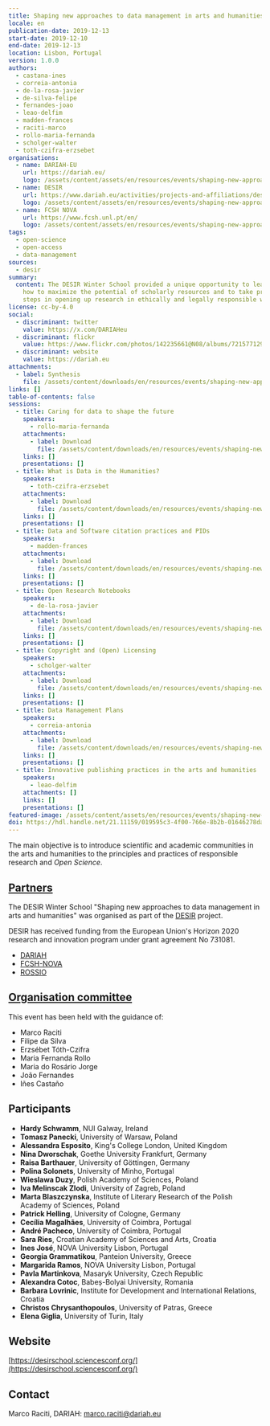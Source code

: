 ```yaml
---
title: Shaping new approaches to data management in arts and humanities
locale: en
publication-date: 2019-12-13
start-date: 2019-12-10
end-date: 2019-12-13
location: Lisbon, Portugal
version: 1.0.0
authors:
  - castana-ines
  - correia-antonia
  - de-la-rosa-javier
  - de-silva-felipe
  - fernandes-joao
  - leao-delfim
  - madden-frances
  - raciti-marco
  - rollo-maria-fernanda
  - scholger-walter
  - toth-czifra-erzsebet
organisations:
  - name: DARIAH-EU
    url: https://dariah.eu/
    logo: /assets/content/assets/en/resources/events/shaping-new-approaches-to-data-management-in-arts-and-humanities/dariah-eu-white.png
  - name: DESIR
    url: https://www.dariah.eu/activities/projects-and-affiliations/desir/
    logo: /assets/content/assets/en/resources/events/shaping-new-approaches-to-data-management-in-arts-and-humanities/desir-white.png
  - name: FCSH NOVA
    url: https://www.fcsh.unl.pt/en/
    logo: /assets/content/assets/en/resources/events/shaping-new-approaches-to-data-management-in-arts-and-humanities/fcshnova-white.png
tags:
  - open-science
  - open-access
  - data-management
sources:
  - desir
summary:
  content: The DESIR Winter School provided a unique opportunity to learn about
    how to maximize the potential of scholarly resources and to take practical
    steps in opening up research in ethically and legally responsible ways.
license: cc-by-4.0
social:
  - discriminant: twitter
    value: https://x.com/DARIAHeu
  - discriminant: flickr
    value: https://www.flickr.com/photos/142235661@N08/albums/72157712957286506/
  - discriminant: website
    value: https://dariah.eu
attachments:
  - label: Synthesis
    file: /assets/content/downloads/en/resources/events/shaping-new-approaches-to-data-management-in-arts-and-humanities/desir-winter-school-collaborative-notes.pdf
links: []
table-of-contents: false
sessions:
  - title: Caring for data to shape the future
    speakers:
      - rollo-maria-fernanda
    attachments:
      - label: Download
        file: /assets/content/downloads/en/resources/events/shaping-new-approaches-to-data-management-in-arts-and-humanities/sessions/6/downloads-1-1-rollo.pdf
    links: []
    presentations: []
  - title: What is Data in the Humanities?
    speakers:
      - toth-czifra-erzsebet
    attachments:
      - label: Download
        file: /assets/content/downloads/en/resources/events/shaping-new-approaches-to-data-management-in-arts-and-humanities/sessions/6/downloads-2-1-toth-czifra.pdf
    links: []
    presentations: []
  - title: Data and Software citation practices and PIDs
    speakers:
      - madden-frances
    attachments:
      - label: Download
        file: /assets/content/downloads/en/resources/events/shaping-new-approaches-to-data-management-in-arts-and-humanities/sessions/3/downloads-3-1-madden.pdf
    links: []
    presentations: []
  - title: Open Research Notebooks
    speakers:
      - de-la-rosa-javier
    attachments:
      - label: Download
        file: /assets/content/downloads/en/resources/events/shaping-new-approaches-to-data-management-in-arts-and-humanities/sessions/4/downloads-4-1-de-la-rosa.pdf
    links: []
    presentations: []
  - title: Copyright and (Open) Licensing
    speakers:
      - scholger-walter
    attachments:
      - label: Download
        file: /assets/content/downloads/en/resources/events/shaping-new-approaches-to-data-management-in-arts-and-humanities/sessions/3/downloads-5-1-scholger.pdf
    links: []
    presentations: []
  - title: Data Management Plans
    speakers:
      - correia-antonia
    attachments:
      - label: Download
        file: /assets/content/downloads/en/resources/events/shaping-new-approaches-to-data-management-in-arts-and-humanities/sessions/6/downloads-6-1-correia.pdf
    links: []
    presentations: []
  - title: Innovative publishing practices in the arts and humanities
    speakers:
      - leao-delfim
    attachments: []
    links: []
    presentations: []
featured-image: /assets/content/assets/en/resources/events/shaping-new-approaches-to-data-management-in-arts-and-humanities/featured-image.jpg
doi: https://hdl.handle.net/21.11159/019595c3-4f00-766e-8b2b-01646278da44
---
```

The main objective is to introduce scientific and academic communities in the arts and humanities to the principles and practices of responsible research and *Open Science*.

<Disclosure title="About this event">

## [Partners](https://datacite.hypotheses.org/partners)

The DESIR Winter School "Shaping new approaches to data management in arts and humanities" was organised as part of the [DESIR](https://www.dariah.eu/activities/projects-and-affiliations/desir/) project.

DESIR has received funding from the European Union's Horizon 2020 research and innovation program under grant agreement No&nbsp;731081.

- [DARIAH](https://www.dariah.eu/)
- [FCSH-NOVA](https://www.fcsh.unl.pt/en/)
- [ROSSIO](https://rossio.fcsh.unl.pt/)

## [Organisation committee](https://datacite.hypotheses.org/scientific-committee)

This event has been held with the guidance of:

- Marco Raciti
- Filipe da Silva
- Erzsébet Tóth-Czifra
- Maria Fernanda Rollo
- Maria do Rosário Jorge
- João Fernandes
- Iñes Castaño

## Participants

- **Hardy Schwamm**, NUI Galway, Ireland
- **Tomasz Panecki**, University of Warsaw, Poland
- **Alessandra Esposito**, King's College London, United Kingdom
- **Nina Dworschak**, Goethe University Frankfurt, Germany
- **Raisa Barthauer**, University of Göttingen, Germany
- **Polina Solonets**, University of Minho, Portugal
- **Wieslawa Duzy**, Polish Academy of Sciences, Poland
- **Iva Melinscak Zlodi**, University of Zagreb, Poland
- **Marta Blaszczynska**, Institute of Literary Research of the Polish Academy of Sciences, Poland
- **Patrick Helling**, University of Cologne, Germany
- **Cecília Magalhães**, University of Coimbra, Portugal
- **André Pacheco**, University of Coimbra, Portugal
- **Sara Ries**, Croatian Academy of Sciences and Arts, Croatia
- **Ines José**, NOVA University Lisbon, Portugal
- **Georgia Grammatikou**, Panteion University, Greece
- **Margarida Ramos**, NOVA University Lisbon, Portugal
- **Pavla Martinkova**, Masaryk University, Czech Republic
- **Alexandra Cotoc**, Babeș-Bolyai University, Romania
- **Barbara Lovrinic**, Institute for Development and International Relations, Croatia
- **Christos Chrysanthopoulos**, University of Patras, Greece
- **Elena Giglia**, University of Turin, Italy

## Website

[https://desirschool.sciencesconf.org/](https://desirschool.sciencesconf.org/)

## Contact

Marco Raciti, DARIAH: marco.raciti@dariah.eu

</Disclosure>
